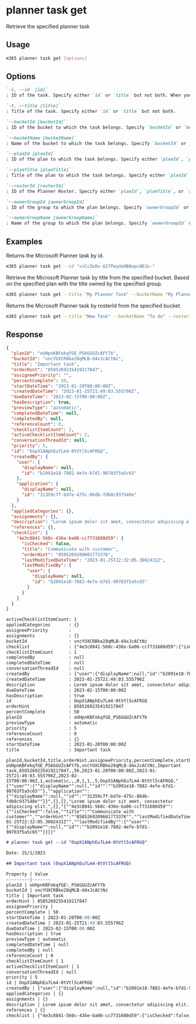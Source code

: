 
# planner task get

Retrieve the specified planner task

## Usage

```sh
m365 planner task get [options]
```

## Options

```md definition-list
`-i, --id  [id]`
: ID of the task. Specify either `id` or `title` but not both. When you specify the task ID, you no longer need to provide the information for `bucket`, `plan`, and `ownerGroup`.

`-t, --title [title]`
: Title of the task. Specify either `id` or `title` but not both.

`--bucketId [bucketId]`
: ID of the bucket to which the task belongs. Specify `bucketId` or `bucketName` when using `title`.

`--bucketName [bucketName]`
: Name of the bucket to which the task belongs. Specify `bucketId` or `bucketName` when using `title`.

`--planId [planId]`
: ID of the plan to which the task belongs. Specify either `planId`, `planTitle`, or `rosterId` but not multiple. Specify `planId` or `planTitle` when using `bucketName`.

`--planTitle [planTitle]`
: Title of the plan to which the task belongs. Specify either `planId`, `planTitle`, or `rosterId` but not multiple. Specify `planId` or `planTitle` when using `bucketName`.

`--rosterId [rosterId]`
: ID of the Planner Roster. Specify either `planId`, `planTitle`, or `rosterId` but not multiple.

`--ownerGroupId [ownerGroupId]`
: ID of the group to which the plan belongs. Specify `ownerGroupId` or `ownerGroupName` when using `planTitle`.

`--ownerGroupName [ownerGroupName]`
: Name of the group to which the plan belongs. Specify `ownerGroupId` or `ownerGroupName` when using `planTitle`.
```

<Global />

## Examples

Returns the Microsoft Planner task by id.

```sh
m365 planner task get --id "vzCcZoOv-U27PwydxHB8opcADJo-"
```

Retrieve the Microsoft Planner task by title from the specified bucket. Based on the specified plan with the title owned by the specified group.

```sh
m365 planner task get --title "My Planner Task" --bucketName "My Planner Bucket" --planTitle "My Planner Plan" --ownerGroupName "My Planner Group"
```

Returns the Microsoft Planner task by rosterId from the specified bucket.

```sh
m365 planner task get --title "New Task" --bucketName "To do" --rosterId "DjL5xiKO10qut8LQgztpKskABWna"
```

## Response

<Tabs>
  <TabItem value="JSON">

  ```json
  {
    "planId": "oUHpnKBFekqfGE_PS6GGUZcAFY7b",
    "bucketId": "vncYUXCRBke28qMLB-d4xJcACtNz",
    "title": "Important task",
    "orderHint": "8585269235419217847",
    "assigneePriority": "",
    "percentComplete": 50,
    "startDateTime": "2023-01-20T00:00:00Z",
    "createdDateTime": "2023-01-25T21:49:03.555796Z",
    "dueDateTime": "2023-02-15T00:00:00Z",
    "hasDescription": true,
    "previewType": "automatic",
    "completedDateTime": null,
    "completedBy": null,
    "referenceCount": 0,
    "checklistItemCount": 2,
    "activeChecklistItemCount": 2,
    "conversationThreadId": null,
    "priority": 5,
    "id": "OopX1ANphEu7Lm4-0tVtl5cAFRGQ",
    "createdBy": {
      "user": {
        "displayName": null,
        "id": "b2091e18-7882-4efe-b7d1-90703f5a5c65"
      },
      "application": {
        "displayName": null,
        "id": "31359c7f-bd7e-475c-86db-fdb8c937548e"
      }
    },
    "appliedCategories": {},
    "assignments": {},
    "description": "Lorem ipsum dolor sit amet, consectetur adipiscing elit.",
    "references": {},
    "checklist": {
      "4e3c8841-560c-436e-ba06-cc7731680d59": {
        "isChecked": false,
        "title": "Communicate with customer",
        "orderHint": "8585269209601773376",
        "lastModifiedDateTime": "2023-01-25T22:32:05.3002431Z",
        "lastModifiedBy": {
          "user": {
            "displayName": null,
            "id": "b2091e18-7882-4efe-b7d1-90703f5a5c65"
          }
        }
      }
    }
  }
  ```

  </TabItem>
  <TabItem value="Text">

  ```txt
  activeChecklistItemCount: 1
  appliedCategories       : {}
  assigneePriority        :
  assignments             : {}
  bucketId                : vncYUXCRBke28qMLB-d4xJcACtNz
  checklist               : {"4e3c8841-560c-436e-ba06-cc7731680d59":{"isChecked":false,"title":"Communicate with customer","orderHint":"8585269209601773376","lastModifiedDateTime":"2023-01-25T22:32:05.3002431Z","lastModifiedBy":{"user":{"displayName":null,"id":"b2091e18-7882-4efe-b7d1-90703f5a5c65"}}}}
  checklistItemCount      : 1
  completedBy             : null
  completedDateTime       : null
  conversationThreadId    : null
  createdBy               : {"user":{"displayName":null,"id":"b2091e18-7882-4efe-b7d1-90703f5a5c65"},"application":{"displayName":null,"id":"31359c7f-bd7e-475c-86db-fdb8c937548e"}}
  createdDateTime         : 2023-01-25T21:49:03.555796Z
  description             : Lorem ipsum dolor sit amet, consectetur adipiscing elit.
  dueDateTime             : 2023-02-15T00:00:00Z
  hasDescription          : true
  id                      : OopX1ANphEu7Lm4-0tVtl5cAFRGQ
  orderHint               : 8585269235419217847
  percentComplete         : 50
  planId                  : oUHpnKBFekqfGE_PS6GGUZcAFY7b
  previewType             : automatic
  priority                : 5
  referenceCount          : 0
  references              : {}
  startDateTime           : 2023-01-20T00:00:00Z
  title                   : Important task
  ```

  </TabItem>
  <TabItem value="CSV">

  ```csv
  planId,bucketId,title,orderHint,assigneePriority,percentComplete,startDateTime,createdDateTime,dueDateTime,hasDescription,previewType,completedDateTime,completedBy,referenceCount,checklistItemCount,activeChecklistItemCount,conversationThreadId,priority,id,createdBy,appliedCategories,assignments,description,references,checklist
  oUHpnKBFekqfGE_PS6GGUZcAFY7b,vncYUXCRBke28qMLB-d4xJcACtNz,Important task,8585269235419217847,,50,2023-01-20T00:00:00Z,2023-01-25T21:49:03.555796Z,2023-02-15T00:00:00Z,1,automatic,,,0,1,1,,5,OopX1ANphEu7Lm4-0tVtl5cAFRGQ,"{""user"":{""displayName"":null,""id"":""b2091e18-7882-4efe-b7d1-90703f5a5c65""},""application"":{""displayName"":null,""id"":""31359c7f-bd7e-475c-86db-fdb8c937548e""}}",{},{},"Lorem ipsum dolor sit amet, consectetur adipiscing elit.",{},"{""4e3c8841-560c-436e-ba06-cc7731680d59"":{""isChecked"":false,""title"":""Communicate with customer"",""orderHint"":""8585269209601773376"",""lastModifiedDateTime"":""2023-01-25T22:32:05.3002431Z"",""lastModifiedBy"":{""user"":{""displayName"":null,""id"":""b2091e18-7882-4efe-b7d1-90703f5a5c65""}}}}"
  ```

  </TabItem>
  <TabItem value="Markdown">

  ```md
  # planner task get --id "OopX1ANphEu7Lm4-0tVtl5cAFRGQ"

  Date: 25/1/2023

  ## Important task (OopX1ANphEu7Lm4-0tVtl5cAFRGQ)

  Property | Value
  ---------|-------
  planId | oUHpnKBFekqfGE\_PS6GGUZcAFY7b
  bucketId | vncYUXCRBke28qMLB-d4xJcACtNz
  title | Important task
  orderHint | 8585269235419217847
  assigneePriority |
  percentComplete | 50
  startDateTime | 2023-01-20T00:00:00Z
  createdDateTime | 2023-01-25T21:49:03.555796Z
  dueDateTime | 2023-02-15T00:00:00Z
  hasDescription | true
  previewType | automatic
  completedDateTime | null
  completedBy | null
  referenceCount | 0
  checklistItemCount | 1
  activeChecklistItemCount | 1
  conversationThreadId | null
  priority | 5
  id | OopX1ANphEu7Lm4-0tVtl5cAFRGQ
  createdBy | {"user":{"displayName":null,"id":"b2091e18-7882-4efe-b7d1-90703f5a5c65"},"application":{"displayName":null,"id":"31359c7f-bd7e-475c-86db-fdb8c937548e"}}
  appliedCategories | {}
  assignments | {}
  description | Lorem ipsum dolor sit amet, consectetur adipiscing elit.
  references | {}
  checklist | {"4e3c8841-560c-436e-ba06-cc7731680d59":{"isChecked":false,"title":"Communicate with customer","orderHint":"8585269209601773376","lastModifiedDateTime":"2023-01-25T22:32:05.3002431Z","lastModifiedBy":{"user":{"displayName":null,"id":"b2091e18-7882-4efe-b7d1-90703f5a5c65"}}}}
  ```

  </TabItem>
</Tabs>

